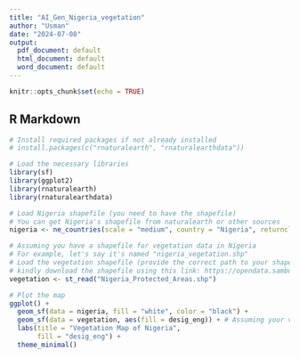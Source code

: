 ```yaml
---
title: "AI_Gen_Nigeria_vegetation"
author: "Usman"
date: "2024-07-08"
output:
  pdf_document: default
  html_document: default
  word_document: default
---
```


```r
knitr::opts_chunk$set(echo = TRUE)
```

## R Markdown


```r
# Install required packages if not already installed
# install.packages(c("rnaturalearth", "rnaturalearthdata"))

# Load the necessary libraries
library(sf)
library(ggplot2)
library(rnaturalearth)
library(rnaturalearthdata)

# Load Nigeria shapefile (you need to have the shapefile)
# You can get Nigeria's shapefile from naturalearth or other sources
nigeria <- ne_countries(scale = "medium", country = "Nigeria", returnclass = "sf")

# Assuming you have a shapefile for vegetation data in Nigeria
# For example, let's say it's named "nigeria_vegetation.shp"
# Load the vegetation shapefile (provide the correct path to your shapefile)
# kindly download the shapefile using this link: https://opendata.sambusgeospatial.com/datasets/sambusgeospatial::nigeria-protected-areas/explore
vegetation <- st_read("Nigeria_Protected_Areas.shp")

# Plot the map
ggplot() +
  geom_sf(data = nigeria, fill = "white", color = "black") +
  geom_sf(data = vegetation, aes(fill = desig_eng)) + # Assuming your vegetation shapefile has a column named 'vegetation_type'
  labs(title = "Vegetation Map of Nigeria",
       fill = "desig_eng") +
  theme_minimal()

```

